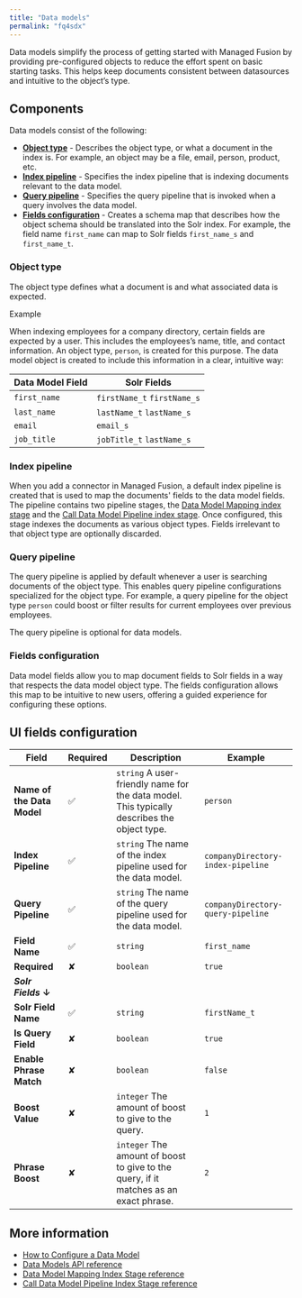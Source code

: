 ```yaml
---
title: "Data models"
permalink: "fq4sdx"
---
```


Data models simplify the process of getting started with Managed Fusion by providing pre-configured objects to reduce the effort spent on basic starting tasks. This helps keep documents consistent between datasources and intuitive to the object’s type.

## Components

Data models consist of the following:

* **[Object type](#object-type)** - Describes the object type, or what a document in the index is. For example, an object may be a file, email, person, product, etc.
* **[Index pipeline](#index-pipeline)** - Specifies the index pipeline that is indexing documents relevant to the data model.
* **[Query pipeline](#query-pipeline)** - Specifies the query pipeline that is invoked when a query involves the data model.
* **[Fields configuration](#fields-configuration)** - Creates a schema map that describes how the object schema should be translated into the Solr index. For example, the field name `first_name` can map to Solr fields `first_name_s` and `first_name_t`.

### Object type

The object type defines what a document is and what associated data is expected.

Example

When indexing employees for a company directory, certain fields are expected by a user. This includes the employees’s name, title, and contact information. An object type, `person`, is created for this purpose. The data model object is created to include this information in a clear, intuitive way:

| Data Model Field | Solr Fields |
| --- | --- |
| `first_name` | `firstName_t`   `firstName_s` |
| `last_name` | `lastName_t`   `lastName_s` |
| `email` | `email_s` |
| `job_title` | `jobTitle_t`   `lastName_s` |

### Index pipeline

When you add a connector in Managed Fusion, a default index pipeline is created that is used to map the documents' fields to the data model fields. The pipeline contains two pipeline stages, the [Data Model Mapping index stage](/managed-fusion/5.9/04pnyx/data-model-mapping-index-stage) and the [Call Data Model Pipeline index stage](/managed-fusion/5.9/y7hw9u/call-data-model-pipeline-index-stage). Once configured, this stage indexes the documents as various object types. Fields irrelevant to that object type are optionally discarded.

### Query pipeline

The query pipeline is applied by default whenever a user is searching documents of the object type. This enables query pipeline configurations specialized for the object type. For example, a query pipeline for the object type `person` could boost or filter results for current employees over previous employees.

<Note>
The query pipeline is optional for data models.
</Note>

### Fields configuration

Data model fields allow you to map document fields to Solr fields in a way that respects the data model object type. The fields configuration allows this map to be intuitive to new users, offering a guided experience for configuring these options.

## UI fields configuration

| Field | Required | Description | Example |
| --- | --- | --- | --- |
| **Name of the Data Model** | ✅ | `string`   A user-friendly name for the data model. This typically describes the object type. | `person` |
| **Index Pipeline** | ✅ | `string`   The name of the index pipeline used for the data model. | `companyDirectory-index-pipeline` |
| **Query Pipeline** | ✅ | `string`   The name of the query pipeline used for the data model. | `companyDirectory-query-pipeline` |
| **Field Name** | ✅ | `string` | `first_name` |
| **Required** | ✘ | `boolean` | `true` |
| ***Solr Fields* ↓** | | | |
| **Solr Field Name** | ✅ | `string` | `firstName_t` |
| **Is Query Field** | ✘ | `boolean` | `true` |
| **Enable Phrase Match** | ✘ | `boolean` | `false` |
| **Boost Value** | ✘ | `integer`   The amount of boost to give to the query. | `1` |
| **Phrase Boost** | ✘ | `integer`   The amount of boost to give to the query, if it matches as an exact phrase. | `2` |

## More information

* [How to Configure a Data Model](/how-to/udwjfr/configure-a-data-model)
* [Data Models API reference](/managed-fusion/5.9/7c6m5v/data-models-api)
* [Data Model Mapping Index Stage reference](/managed-fusion/5.9/04pnyx/data-model-mapping-index-stage)
* [Call Data Model Pipeline Index Stage reference](/managed-fusion/5.9/y7hw9u/call-data-model-pipeline-index-stage)